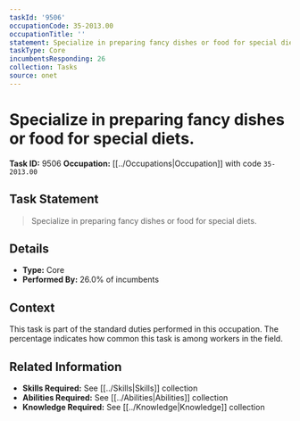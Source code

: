 ```yaml
---
taskId: '9506'
occupationCode: 35-2013.00
occupationTitle: ''
statement: Specialize in preparing fancy dishes or food for special diets.
taskType: Core
incumbentsResponding: 26
collection: Tasks
source: onet
---
```

# Specialize in preparing fancy dishes or food for special diets.

**Task ID:** 9506
**Occupation:** [[../Occupations|Occupation]] with code `35-2013.00`

## Task Statement

> Specialize in preparing fancy dishes or food for special diets.

## Details

- **Type:** Core
- **Performed By:** 26.0% of incumbents

## Context

This task is part of the standard duties performed in this occupation. The percentage indicates how common this task is among workers in the field.

## Related Information

- **Skills Required:** See [[../Skills|Skills]] collection
- **Abilities Required:** See [[../Abilities|Abilities]] collection
- **Knowledge Required:** See [[../Knowledge|Knowledge]] collection

